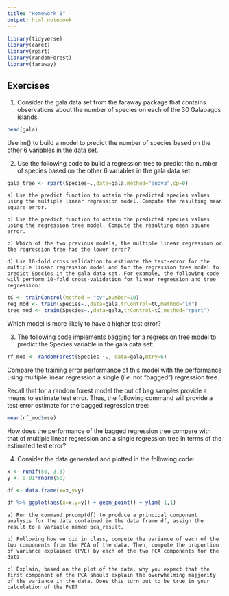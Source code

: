 ```yaml
---
title: "Homework 8"
output: html_notebook
---
```


```r
library(tidyverse)
library(caret)
library(rpart)
library(randomForest)
library(faraway)
```

## Exercises

1) Consider the gala data set from the faraway package that contains observations about the number of species on each of the 30 Galapagos islands. 

```r
head(gala)
```

Use lm() to build a model to predict the number of species based on the other 6 variables in the data set. 

2) Use the following code to build a regression tree to predict the number of species based on the other 6 variables in the gala data set.
```r
gala_tree <- rpart(Species~.,data=gala,method="anova",cp=0)
```

    a) Use the predict function to obtain the predicted species values using the multiple linear regression model. Compute the resulting mean square error. 
   
    b) Use the predict function to obtain the predicted species values using the regression tree model. Compute the resulting mean square error. 
   
    c) Which of the two previous models, the multiple linear regression or the regression tree has the lower error? 
   
    d) Use 10-fold cross validation to estimate the test-error for the multiple linear regression model and for the regression tree model to predict Species in the gala data set. For example, the following code will perform 10-fold cross-validation for linear regression and tree regression:
```r
tC <- trainControl(method = "cv",number=10)
reg_mod <- train(Species~.,data=gala,trControl=tC,method="lm")
tree_mod <- train(Species~.,data=gala,trControl=tC,method="rpart")
```
Which model is more likely to have a higher test error? 

3) The following code implements bagging for a regression tree model to predict the Species variable in the gala data set:
```r
rf_mod <- randomForest(Species ~., data=gala,mtry=6)
```

Compare the training error performance of this model with the performance using multiple linear regression a single (*i.e.* not "bagged") regression tree. 

Recall that for a random forest model the out of bag samples provide a means to estimate test error. Thus, the following command will provide a test error estimate for the bagged regression tree:
```r
mean(rf_mod$mse)
```

How does the performance of the bagged regression tree compare with that of multiple linear regression and a single regression tree in terms of the estimated test error? 

4) Consider the data generated and plotted in the following code:
```r
x <- runif(50,-3,3)
y <- 0.01*rnorm(50)

df <- data.frame(x=x,y=y)

df %>% ggplot(aes(x=x,y=y)) + geom_point() + ylim(-1,1)
```

    a) Run the command prcomp(df) to produce a principal component analysis for the data contained in the data frame df, assign the result to a variable named pca_result. 

    b) Following how we did in class, compute the variance of each of the two components from the PCA of the data. Then, compute the proportion of variance explained (PVE) by each of the two PCA components for the data. 

    c) Explain, based on the plot of the data, why you expect that the first component of the PCA should explain the overwhelming majjority of the variance in the data. Does this turn out to be true in your calculation of the PVE?  

